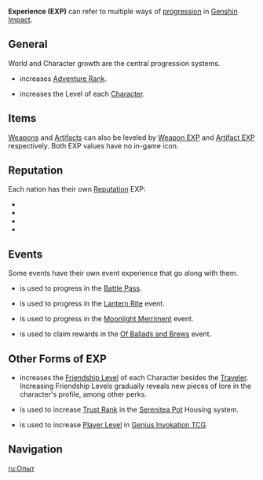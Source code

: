 {{Terminology Infobox
|type         = Progression
|type2        = Game Systems
}}
'''Experience (EXP)''' can refer to multiple ways of [[progression]] in [[Genshin Impact]].

==General==
World and Character growth are the central progression systems.
*{{Item|Adventure EXP}} increases [[Adventure Rank]].
*{{Item|Character EXP}} increases the Level of each [[Character]].

==Items==
[[Weapons]] and [[Artifacts]] can also be leveled by [[Weapon EXP]] and [[Artifact EXP]] respectively. Both EXP values have no in-game icon.

==Reputation==
Each nation has their own [[Reputation]] EXP:
*{{Item|Mondstadt Reputation EXP}}
*{{Item|Liyue Reputation EXP}}
*{{Item|Inazuma Reputation EXP}}
*{{Item|Sumeru Reputation EXP}}

==Events==
Some events have their own event experience that go along with them.
*{{Item|Battle Pass EXP}} is used to progress in the [[Battle Pass]].
*{{Item|Lantern Rite Festive Fever}} is used to progress in the [[Lantern Rite]] event.
*{{Item|Moonchase Festival Festive Fever}} is used to progress in the [[Moonlight Merriment]] event.
*{{Item|Weinlesefest Festive Fever}} is used to claim rewards in the [[Of Ballads and Brews]] event.

==Other Forms of EXP==
*{{Item|Companionship EXP}} increases the [[Friendship Level]] of each Character besides the [[Traveler]]. Increasing Friendship Levels gradually reveals new pieces of lore in the character's profile, among other perks.
*{{Item|Trust}} is used to increase [[Trust Rank]] in the [[Serenitea Pot]] Housing system.
*{{Item|Player EXP}} is used to increase [[Player Level]] in [[Genius Invokation TCG]].

==Navigation==
{{EXP Navbox|All}}

[[Category:Experience| ]]

[[ru:Опыт]]